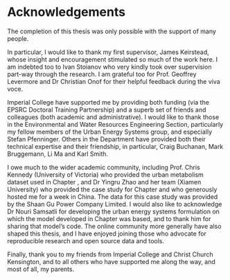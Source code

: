 # Acknowledgements {.unnumbered}

The completion of this thesis was only possible with the support of many people.

In particular, I would like to thank my first supervisor, James Keirstead, whose insight and encouragement stimulated so much of the work here. I am indebted too to Ivan Stoianov who very kindly took over supervision part-way through the research. I am grateful too for Prof. Geoffrey Levermore and Dr Christian Onof for their helpful feedback during the viva voce.

Imperial College have supported me by providing both funding (via the EPSRC Doctoral Training Partnership) and a superb set of friends and colleagues (both academic and administrative). I would like to thank those in the Environmental and Water Resources Engineering Section, particularly my fellow members of the Urban Energy Systems group, and especially Stefan Pfenninger. Others in the Department have provided both their technical expertise and their friendship, in particular, Craig Buchanan, Mark Bruggemann, Li Ma and Karl Smith.

I owe much to the wider academic community, including Prof. Chris Kennedy (University of Victoria) who provided the urban metabolism dataset used in Chapter \ref{sec:metrics}, and Dr Yingru Zhao and her team (Xiamen University) who provided the case study for Chapter \ref{sec:case-study} and who generously hosted me for a week in China. The data for this case study was provided by the Shaan Gu Power Company Limited. I would also like to acknowledge Dr Nouri Samsatli for developing the urban energy systems formulation on which the model developed in Chapter \ref{sec:model-dev} was based, and to thank him for sharing that model's code. The online community more generally have also shaped this thesis, and I have enjoyed joining those who advocate for reproducible research and open source data and tools.

Finally, thank you to my friends from Imperial College and Christ Church Kensington, and to all others who have supported me along the way, and most of all, my parents.
